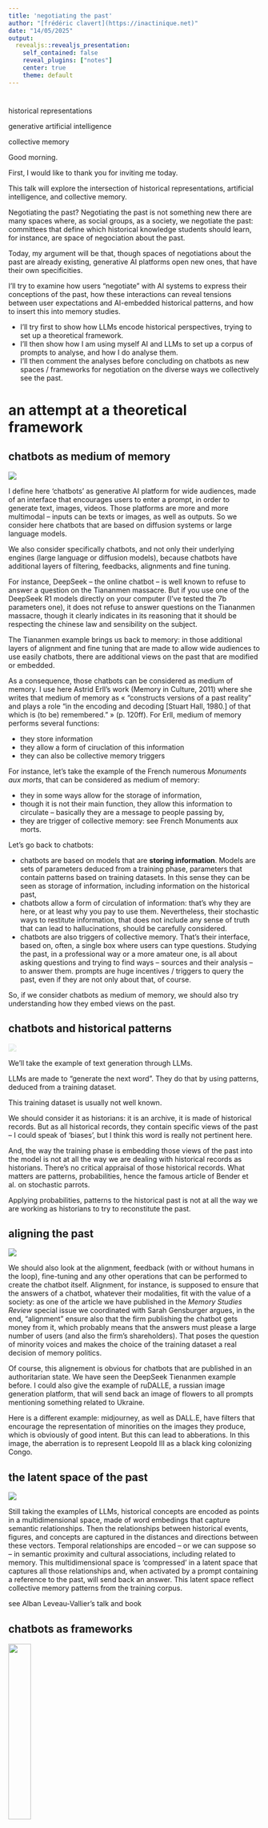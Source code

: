 ```yaml
---
title: 'negotiating the past'
author: "[frédéric clavert](https://inactinique.net)"
date: "14/05/2025"
output:
  revealjs::revealjs_presentation:
    self_contained: false
    reveal_plugins: ["notes"]
    center: true
    theme: default
---
```


#  {background-color=#000000}

historical representations

generative artificial intelligence

collective memory

<aside class='notes'>

Good morning.

First, I would like to thank you for inviting me today.

This talk will explore the intersection of historical representations, artificial intelligence, and collective memory.

Negotiating the past? Negotiating the past is not something new there are many spaces where, as social groups, as a society, we negotiate the past: committees that define which historical knowledge students should learn, for instance, are space of negociation about the past.

Today, my argument will be that, though spaces of negotiations about the past are already existing, generative AI platforms open new ones, that have their own specificities.

I'll try to examine how users "negotiate" with AI systems to express their conceptions of the past, how these interactions can reveal tensions between user expectations and AI-embedded historical patterns, and how to insert this into memory studies. 

- I'll try first to show how LLMs encode historical perspectives, trying to set up a theoretical framework.
- I'll then show how I am using myself AI and LLMs to set up a corpus of prompts to analyse, and how I do analyse them.
- I'll then comment the analyses before concluding on chatbots as new spaces / frameworks for negotiation on the diverse ways we collectively see the past.

</aside>

# an attempt at a theoretical framework  {background-color=#000000}

## chatbots as medium of memory {background-color=#000000}

![](img/invite.gif)

<aside class="notes">

I define here 'chatbots' as generative AI platform for wide audiences, made of an interface that encourages users to enter a prompt, in order to generate text, images, videos. Those platforms are more and more multimodal -- inputs can be texts or images, as well as outputs. So we consider here chatbots that are based on diffusion systems or large language models.

We also consider specifically chatbots, and not only their underlying engines (large language or diffusion models), because chatbots have additional layers of filtering, feedbacks, alignments and fine tuning.

For instance, DeepSeek -- the online chatbot -- is well known to refuse to answer a question on the Tiananmen massacre. But if you use one of the DeepSeek R1 models directly on your computer (I've tested the 7b parameters one), it does not refuse to answer questions on the Tiananmen massacre, though it clearly indicates in its reasoning that it should be respecting the chinese law and sensibility on the subject.

The Tiananmen example brings us back to memory: in those additional layers of alignment and fine tuning that are made to allow wide audiences to use easily chatbots, there are additional views on the past that are modified or embedded.

As a consequence, those chatbots can be considered as medium of memory. I use here Astrid Erll's work (Memory in Culture, 2011) where she writes that medium of memory as « "constructs versions of a past reality" and plays a role "in the encoding and decoding [Stuart Hall, 1980.] of that which is (to be) remembered." » (p. 120ff). For Erll, medium of memory performs several functions:

- they store information 
- they allow a form of ciruclation of this information
- they can also be collective memory triggers

For instance, let's take the example of the French numerous *Monuments aux morts*, that can be considered as medium of memory:

- they in some ways allow for the storage of information,
- though it is not their main function, they allow this information to circulate -- basically they are a message to people passing by,
- they are trigger of collective memory: see French Monuments aux morts.

Let's go back to chatbots:

- chatbots are based on models that are **storing information**. Models are sets of parameters deduced from a training phase, parameters that contain patterns based on training datasets. In this sense they can be seen as storage of information, including information on the historical past,
- chatbots allow a form of circulation of information: that's why they are here, or at least why you pay to use them. Nevertheless, their stochastic ways to restitute information, that does not include any sense of truth that can lead to hallucinations, should be carefully considered.
- chatbots are also triggers of collective memory. That's their interface, based on, often, a single box where users can type questions. Studying the past, in a professional way or a more amateur one, is all about asking questions and trying to find ways -- sources and their analysis -- to answer them. prompts are huge incentives / triggers to query the past, even if they are not only about that, of course.

So, if we consider chatbots as medium of memory, we should also try understanding how they embed views on the past.

</aside>


## chatbots and historical patterns {background-color=#000000}

<img src='img/fractal.png' style="opacity: 0.2;" />


<aside class=notes>

We'll take the example of text generation through LLMs.

LLMs are made to "generate the next word". They do that by using patterns, deduced from a training dataset.

This training dataset is usually not well known.

We should consider it as historians: it is an archive, it is made of historical records. But as all historical records, they contain specific views of the past -- I could speak of 'biases', but I think this word is really not pertinent here.

And, the way the training phase is embedding those views of the past into the model is not at all the way we are dealing with historical records as historians. There's no critical appraisal of those historical records. What matters are patterns, probabilities, hence the famous article of Bender et al. on stochastic parrots.

Applying probabilities, patterns to the historical past is not at all the way we are working as historians to try to reconstitute the past. 

</aside>

## aligning the past {background-color=#000000}

![](img/leopold.png)

<aside class=notes>

We should also look at the alignment, feedback (with or without humans in the loop), fine-tuning and any other operations that can be performed to create the chatbot itself. Alignment, for instance, is supposed to ensure that the answers of a chatbot, whatever their modalities, fit with the value of a society: as one of the article we have published in the *Memory Studies Review* special issue we coordinated with Sarah Gensburger argues, in the end, "alignment" ensure also that the firm publishing the chatbot gets money from it, which probably means that the answers must please a large number of users (and also the firm's shareholders). That poses the question of minority voices and makes the choice of the training dataset a real decision of memory politics.

Of course, this alignement is obvious for chatbots that are published in an authoritarian state. We have seen the DeepSeek Tienanmen example before. I could also give the example of ruDALLE, a russian image generation platform, that will send back an image of flowers to all prompts mentioning something related to Ukraine.

Here is a different example: midjourney, as well as DALL.E, have filters that encourage the representation of minorities on the images they produce, which is obviously of good intent. But this can lead to abberations. In this image, the aberration is to represent Leopold III as a black king colonizing Congo.

</aside>

## the latent space of the past {background-color=#000000}

![](img/zeus_vectors.png)

<aside class=notes>
Still taking the examples of LLMs, historical concepts are encoded as points in a multidimensional space, made of word embedings that capture semantic relationships. Then the relationships between historical events, figures, and concepts are captured in the distances and directions between these vectors. Temporal relationships are encoded -- or we can suppose so -- in semantic proximity and cultural associations, including related to memory. This multidimensional space is 'compressed' in a latent space that captures all those relationships and, when activated by a prompt containing a reference to the past, will send back an answer. This latent space reflect collective memory patterns from the training corpus.

see Alban Leveau-Vallier's talk and book
</aside>

## chatbots as frameworks {background-color=#000000}


<img src="img/hakbwachs.png" width=30% />

<aside class=notes>

So, chatbots (and LLMs / Diffusion models behind them) are playing their role of encoding / decoding what is to be remembered through this "latent space of the past" -- an expression that should be considered here as a metaphore -- this latent space is a specificity of chatbots considered as medium of memory.

One of the functions of memory media is also to play their role as media frameworks. Their affordances, including anthropomorphism, the ways they are structured, are framing what users can expect from those systems.

Beyond that, we will here try to explain in which ways they are also memory frameworks, in the meaning Halbwachs gave to this word, and I think this is a consequence of the fact that chatbots are memory media.

What does Halbwachs mean by "memory frameworks": basically that you can not understand how an individual remembers if you do not consider the social group in which they are living, including how this social group is structured. It is this relationship to the group that frame the individual memory, as the group will have its own view on the past, view that is a consequence of the social relationships between individuals of the group, and of the insertion of this group in a wider society.

</aside>

# empirical approach  {background-color=#000000}

<aside class=notes>

So my first part was an attempt -- probably still too drafty -- of theoricizing what are chatbots in terms of collective or cultural memory.

But as a historian, I have difficulties not to link this to primary sources and to an empirical approach.

What I am trying to do here is to look at prompts and how users are -- this is the core of my argument -- negotiating with the chatbot to get the view of the past they wish. That implies that users may have different prompting strategies, that their prompts evolve while discussing with the chatbot -- I call this discussion part 'stochastic maieutics'. 

I am using here only texts -- whereas today, images can be some sort of prompts too.

I am using prompts that are published open access. THey usually comes from open source communities, or are available online on website such as [lexica.art](https://lexica.art) that offer an API to get prompts. The result is that those prompts are mostly coming from Stable Diffusion-based platforms, as Stable Diffusion is open source: those prompts are designed to generate image, not text. There is no databases of prompts, to my knowledge, designed to generate texts. Nevertheless, HuggingFace is vast, and I may have missed something.

<aside>

## what is a reference to the past?  {background-color=#000000}


<aside class=notes>

So the aim is to build a corpus of prompts containing some sort of references to the past and to analyse it. There is a set of methodological issues to take into account:

- unless I want to study a specific event or individual, a keyword approach is meaningless.
- how to define a historical reference? All the more when they are implicit?

</aside>

##   {background-color=#000000}

<div style="font-size:14pt;">

> army of the european union invades budapest 2 0 2 2, highly detailed painting, digital painting, artstation, concept art

> army of the european union fighting on the streets of budapest 2 0 2 2, highly detailed illustration for time magazine cover art 

> army of the european union with tanks fighting on the streets of budapest 2 0 2 2, highly detailed oil painting 

</div>

<aside class=notes>

Let's take an example: the three prompts here are not refering explicitly to the past. But just use the prompt for a search on an image search engine: all the results are historical. We have here an implicit reference, probably to the hungarian revolution of 1956, that was put to an end by a soviet intervention.

So how to build a robust identification strategy?

</aside>

## {background-color=#000000}

### corpus <span style="font-size:26pt">1</span>

<small>
kreia corpus (sample) &rarr; claude api &rarr; 5000 prompts
</small>

### corpus <span style="font-size:26pt">2</span>

<small>
keyword ('european union') &rarr; api lexica.art &rarr; 2000 prompts
</small>

<aside class=notes>

I have tried several strategies to constitute two corpora.

- The first is based on the Kreia Corpus, a 10 million prompts corpus, elaborated by Kreia, a platform based on Stable Diffusion;
- The second one is based on lexica.art, a prompt search engine and image generation platform (Stable Diffusion), with an API that allows to get prompts and corresponding images based on keywords.

For Corpus 1, I have set up a sample of 50 000 lines (because too costly otherwise), sent them to the Claude API with a prompt explaining to Claude sonnet how to determine if a line contained references to the past, and Claude sends back a 'yes' or a 'no'.

For corpus 2, the code was written by a student assistant two years ago (Yaroslav Zabolotskyi).

Other methods have been tested to find in the kreia corpus prompts refering to the past:

- word embeddings: keywords as seeds, then word embeddings based on an unfiltered corpus of 10 millions (kreia) or a sample,
- good old iramuteq (topic-modeling like approach) on this same unfiltered corpus of 10 millions prompts -- analysis is still ongoing.
- OpenAI API: very restrictive.

</aside>

## prompting to find references to the past {background-color=#000000}

<img src="img/prompt.png" width=80% />

<aside class=notes>

Let's focus a bit on Claude: this prompt was co-written with Claude to help Claude reasoning for each item of my corpus. It's a mixed approach: reasoning and personae, the prompt being enginered through a negociation between me and Claude (the chatbot).

It's the use of Claude that worked the best. It's far from perfect: the implicit part is not fully taken into account and some prompts are refering to the past, but not the historical past. 

I must precise that for now I did not do any benchmarking, which is an obvious weakness, that I plan to adress. Furthermore, I used a sample of the kreia corpus for cost reasons. The plan is at one point to find prompts with references to the past in the full 10 mmillion lines corpus, which should allow me to get around 900 000 prompts with references to the past.

</aside>

## {background-color=#000000}

### corpus <span style="font-size:26pt">1</span>

<small>
kreia corpus (sample) &rarr; claude api &rarr; 5000 prompts
</small>

### corpus <span style="font-size:26pt">2</span>

<small>
keyword ('european union') &rarr; api lexica.art &rarr; 2000 prompts
</small>

<aside class=notes>

So I have two corpora. 

In the next few slides, I'll analyse them through scalable reading:

- Distant reading here is at the same time used to start the interpretation and as a search tools for more refined analyses, including analyses of precise prompts or series of prompts.

</aside>

# negotiating the past {background-color=#000000}

## corpus <span style="font-size:32pt">1</span>

<img src="img/historical_yes_dendrogramme_1.png" />

<aside class=notes>

This is a dataviz obtained with iramuteq. Iramuteq performs something that looks like topi modelling, but it is not bag of words. The words that you see are in fact the most representative words of clusters of prompts.

There's some past everywhere here. In the style, obviously, but also in the content.

And most references to the past, if they are not arty, are to wars (cluster 17), or propanganda wars (cluster 8). And most of them are somehow linked to the present news (trump, propaganda, soviet, macron in the same cluster for instance).

</aside>

## corpus <span style="font-size:32pt">2</span>

<img src="img/eu_dendrogramme_1.png" width="70%" />

<aside class=notes>

What you see here is interesting, because it's a lot linking the European Union and Europe themes to all sorts of empire themes and to some sort of medievalism. We also find back the 'propaganda' cluster -- probably because those prompts were produced in the wake of the agression against Ukraine.

Those distant reading analyses are interesting, but confirm more than discover: in a way, we expect Europe to be linked to the concept of empire, we expect that lots of references to the past are linked to the 'style' part of a prompt.

But those distant readings allow us also to go back to specific prompts. By looking at prompts that are very similar, we can trace the evolution of a prompt written / re-written several times by a user. And it's here, that we can see that gen AI platforms, seen as frameworks, encourage users to negotiate with the machine the past they want to see or read.

This negotiation can be seen as a confrontation between several kinds of collective memories: the one that are embedded in the genAI platform and that comes from the way the LLM or diffusion system was trained and from the corpus it was trained on; the collective memory of the group the individual belongs too; the individuals own vision of the past.

I'll give two examples.

</aside>

## {background-color=#000000}

<img src="img/macron-leyen-knights2.jpg" width="50%" />

> <small>Ursula von Der Leyne [sic] and Emmanuel Macron, Peter [sic] Pavel in the image of knights of the round table</small>

<aside class=notes>

I have showed before prompts that relate to the hungarian revolution -- unfortunately I do not have the images.

Here is another example. Several prompts of this kind were written, with some differences, but results that are very similar.

As you can see, we can consider there are several references to the past here.

- the reference to a myth, the knight of the round table, that is supposed to be medieval, but that is illustrated by an image that looks more Renaissance than medieval - which gives a hint on how collectively we see the Middle Ages. 
- as this image is from 2023, it is also a way to see how the memory of some politicians is being built -- and obviously, Petr Pavel's memory outside of the czesh republic is not very well built...
- we could say also that Macron is slightly more recongizable than von der Leyen (who looks like an average 50s-60s-ish european woman), but the fault in the prompt might induce that.

The user never managed to have Petr Pavel on their images.

</aside>

## {background-color=#000000}

<img src="img/biden.png" width="50%" />

> <small>joe biden doing a nazi salute, in front of brandenburger tor. huge nazi crowd in front of him. face of joe biden is clearly visible. canon eos r 3, f / 1. 4, iso 1 6 0 0, 1 / 8 0 s, 8 k, raw, grainy</small>

<aside class=notes>

This is a striking example of negotition with a machine to get something in the present with references to the past that serves as an ideological reading of the present.

The user never got what they wanted. Biden doing a nazi salute in front of nazis -- that just does not exist. Nevertheless, the prompt activated patterns from the second world war and maybe from the cold war.

I may be overinterpreting, but I can see influence, of course, from nazi footages, but also from De Gaulle in August 1944 (26) in the Champs Elysées, Kennedy in front of the Brandenburger Tor. 

The political goal of the prompt writer here is partly in failure: this political goal is confronted with the collective memory of the second world war, that are preeminent over their views.

</aside>

# conclusion {background-color=#000000}

<aside class=notes>

Chatbots function as media of memory that store, circulate, and trigger collective memories. They are medium of memory because AI models encode historical perspectives. Metaphorically, we could call that the collective memory latent space,  that reflects collective memory patterns from training corpora. On top of the training process, alignment and fine-tuning embed specific views of the past (e.g., DeepSeek/Tiananmen, minority representations). In this sense, we can also consider chatbots as frameworks.

When we look at users' prompt that have references to the past, we see how users are writing those references to the past, but also how they negotiate with gen AI systems to obtain their desired vision of the past, creating a confrontation between different collective memories, but also, often, their vision of the present.

This negotiation reveals tensions between user expectations and historical representations (frameworks) embedded in AI.

Beyond this, I think we should remind something quite important about LLMs and Diffusion System: they are the products of artefacts from the past (the training dataset), they are producing primary sources (prompts, images, texts), and they are triggers of collective memory. 

In this sense, GenAI systems are fundmentaly historical and memory products.

</aside>

## thank you  {background-color=#000000}